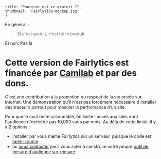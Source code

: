 
    title: "Pourquoi est-ce gratuit ?",
    thumbnail: 'Fairlytics-mockup.jpg'
    }

En général :

> Si c'est gratuit, c'est toi le produit.

Et non. Pas là.

# Cette version de Fairlytics est financée par [Camilab](https://camilab.co) et par des dons.

C'est une contribution à la promotion du respect de la vie privée sur Internet. 
Une démonstration qu'il n'est pas forcément nécessaire d'installer des traceurs partout pour mesurer la performance d'un site.

Pour que le coût reste raisonnable, on limite l'accès aux sites dont l'audience n'exécède pas 10,000 vues par mois.
Au délà de cette limite, il y a 2 options : 
- installer par vous même Fairlytics sur un serveur, puisque le code est [open-source](https://github.com/Herve07h22)
- ou [nous contacter](/doc/qui-sommes-nous) pour vous aider à construire votre propre [outil de mesure d'audience sur-mesure](/doc/sur-mesure)


